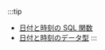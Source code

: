 :::tip
- [日付と時刻の SQL 関数](/sql-reference/sql-functions/date-time-functions/date-time-functions.mdx)
- [日付と時刻のデータ型](/sql-reference/data-types/date-types/date-types.mdx)
:::
